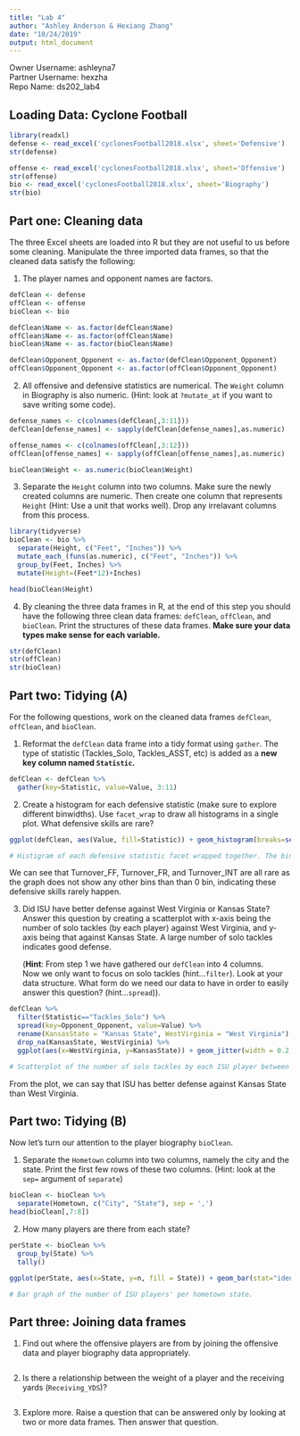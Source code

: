 ```yaml
---
title: "Lab 4"
author: "Ashley Anderson & Hexiang Zhang"
date: "10/24/2019"
output: html_document
---
```


Owner Username: ashleyna7  
Partner Username: hexzha  
Repo Name: ds202_lab4  


## Loading Data: Cyclone Football 

```r
library(readxl)
defense <- read_excel('cyclonesFootball2018.xlsx', sheet='Defensive')
str(defense)
```

```r
offense <- read_excel('cyclonesFootball2018.xlsx', sheet='Offensive')
str(offense)
bio <- read_excel('cyclonesFootball2018.xlsx', sheet='Biography')
str(bio)
```

## Part one: Cleaning data
The three Excel sheets are loaded into R but they are not useful to us before some cleaning. Manipulate the three imported data frames, so that the cleaned data satisfy the following:

1. The player names and opponent names are factors.

```r
defClean <- defense
offClean <- offense
bioClean <- bio

defClean$Name <- as.factor(defClean$Name)
offClean$Name <- as.factor(offClean$Name)
bioClean$Name <- as.factor(bioClean$Name)

defClean$Opponent_Opponent <- as.factor(defClean$Opponent_Opponent)
offClean$Opponent_Opponent <- as.factor(offClean$Opponent_Opponent)
```

2. All offensive and defensive statistics are numerical. The `Weight` column in Biography is also numeric. (Hint: look at `?mutate_at` if you want to save writing some code). 

```r
defense_names <- c(colnames(defClean[,3:11]))
defClean[defense_names] <- sapply(defClean[defense_names],as.numeric)

offense_names <- c(colnames(offClean[,3:12]))
offClean[offense_names] <- sapply(offClean[offense_names],as.numeric)

bioClean$Weight <- as.numeric(bioClean$Weight)
```

3. Separate the `Height` column into two columns. Make sure the newly created columns are numeric. Then create one column that represents `Height` (Hint: Use a unit that works well). Drop any irrelavant columns from this process. 

```r
library(tidyverse)
bioClean <- bio %>%
  separate(Height, c("Feet", "Inches")) %>%
  mutate_each_(funs(as.numeric), c("Feet", "Inches")) %>%
  group_by(Feet, Inches) %>%
  mutate(Height=(Feet*12)+Inches)

head(bioClean$Height)
```

4. By cleaning the three data frames in R, at the end of this step you should have the following three clean data frames: `defClean`, `offClean`, and `bioClean`. Print the structures of these data frames. **Make sure your data types make sense for each variable.**

```r
str(defClean)
str(offClean)
str(bioClean)
```


## Part two: Tidying (A)
For the following questions, work on the cleaned data frames `defClean`, `offClean`, and `bioClean`.

1. Reformat the `defClean` data frame into a tidy format using `gather`. The type of statistic (Tackles_Solo, Tackles_ASST, etc) is added as a **new key column named `Statistic`.** 

```r
defClean <- defClean %>%
  gather(key=Statistic, value=Value, 3:11)
```

2. Create a histogram for each defensive statistic (make sure to explore different binwidths). Use `facet_wrap` to draw all histograms in a single plot. What defensive skills are rare?

```r
ggplot(defClean, aes(Value, fill=Statistic)) + geom_histogram(breaks=seq(0,6,by=1)) + facet_wrap(~Statistic) + labs(title="Histogram of ISU Football Defensive Statistics", x="Value", y="Count")

# Histigram of each defensive statistic facet wrapped together. The bins (value) represent how many times a statistic was recorded. Count represent number of players. 
```

We can see that Turnover_FF, Turnover_FR, and Turnover_INT are all rare as the graph does not show any other bins than than 0 bin, indicating these defensive skills rarely happen. 


3. Did ISU have better defense against West Virginia or Kansas State? Answer this question by creating a scatterplot with x-axis being the number of solo tackles (by each player) against West Virginia, and y-axis being that against Kansas State. A large number of solo tackles indicates good defense. 

      (**Hint**: From step 1 we have gathered our `defClean` into 4 columns. \
       Now we only want to focus on solo tackles (hint...`filter`). 
      Look at your data structure. What form do we need our data to have in order to easily answer this question? (hint...`spread`)). 
      
```r
defClean %>%
  filter(Statistic=="Tackles_Solo") %>% 
  spread(key=Opponent_Opponent, value=Value) %>%
  rename(KansasState = "Kansas State", WestVirginia = "West Virginia") %>%
  drop_na(KansasState, WestVirginia) %>%
  ggplot(aes(x=WestVirginia, y=KansasState)) + geom_jitter(width = 0.2, height = 0.2) + labs(title="Defensive Tackles: West Virginia vs. Kansas State", x="West Virginia", y="Kansas State") + xlim(0,9) + ylim(0,9)

# Scatterplot of the number of solo tackles by each ISU player between West Virginia and Kansas State. 
```

From the plot, we can say that ISU has better defense against Kansas State than West Virginia. 

## Part two: Tidying  (B)
Now let's turn our attention to the player biography `bioClean`.

1. Separate the `Hometown` column into two columns, namely the city and the state. Print the first few rows of these two columns. (Hint: look at the `sep=` argument of `separate`)

```r
bioClean <- bioClean %>%
  separate(Hometown, c("City", "State"), sep = ',')
head(bioClean[,7:8])
```

2. How many players are there from each state?

```r
perState <- bioClean %>% 
  group_by(State) %>%
  tally()

ggplot(perState, aes(x=State, y=n, fill = State)) + geom_bar(stat="identity") + labs(title = "Number of ISU Players' per Hometown State") + xlab("Players' Hometown State") + ylab("Count") + theme(axis.text.x=element_text(angle=90,hjust=1))

# Bar graph of the number of ISU players' per hometown state.
```


## Part three: Joining data frames

1. Find out where the offensive players are from by joining the offensive data and player biography data appropriately.

```r

```

2. Is there a relationship between the weight of a player and the receiving yards (`Receiving_YDS`)?

```r

```

3. Explore more. Raise a question that can be answered only by looking at two or more data frames. Then answer that question.

```r

```

